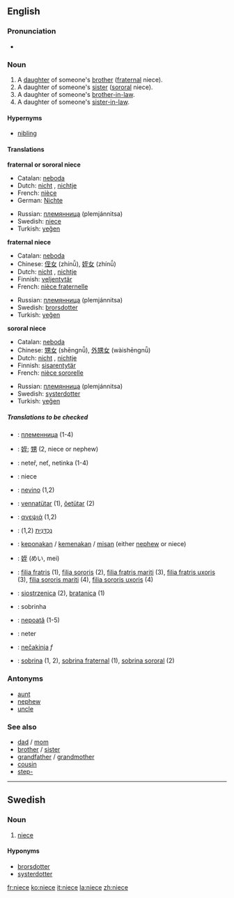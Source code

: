 ==English==

===Pronunciation===
*{{audio|en-us-niece.ogg|Audio (US)}}

===Noun===
{{en-noun-reg}}
# A [[daughter]] of someone's [[brother]] ([[fraternal]] niece).
# A daughter of someone's [[sister]] ([[sororal]] niece).
# A daughter of someone's [[brother-in-law]].
# A daughter of someone's [[sister-in-law]].
<!--disputed.  Citations please, or mark what regions it is slang in.  # A male [[homosexual]] person. -->

====Hypernyms====
*[[nibling]]

====Translations====
'''fraternal or sororal niece'''
{{top}}
*Catalan: [[neboda]] {{f}} 
*Dutch: [[nicht]] {{f}}, [[nichtje]] {{f}}
*French: [[nièce]] {{f}}
*German: [[Nichte]] {{f}}
{{mid}}
*Russian: [[племянница]] (plemjánnitsa) {{f}}
*Swedish: [[niece#Swedish|niece]] {{c}}
*Turkish: [[yeğen]]
{{bottom}}

'''fraternal niece'''
{{top}}
*Catalan: [[neboda]] {{f}} 
*Chinese: [[侄女]] (zhínǚ), [[姪女]] (zhínǚ)
*Dutch: [[nicht]] {{f}}, [[nichtje]] {{f}}
*Finnish: [[veljentytär]]
*French: [[nièce fraternelle]] {{f}}
{{mid}}
*Russian: [[племянница]] (plemjánnitsa) {{f}}
*Swedish: [[brorsdotter]] {{c}}
*Turkish: [[yeğen]]
{{bottom}}

'''sororal niece'''
{{top}}
*Catalan: [[neboda]] {{f}} 
*Chinese: [[甥女]] (shēngnǚ), [[外甥女]] (wàishēngnǚ)
*Dutch: [[nicht]] {{f}}, [[nichtje]] {{f}}
*Finnish: [[sisarentytär]]
*French: [[nièce sororelle]] {{f}}
{{mid}}
*Russian: [[племянница]] (plemjánnitsa) {{f}}
*Swedish: [[systerdotter]] {{c}}
*Turkish: [[yeğen]]
{{bottom}}


=====Translations to be checked=====
{{checktrans}}
*{{ttbc|Bulgarian}}: [[:bg:Племенница|племенница]] {{f}} (1-4)
*{{ttbc|CJKV Characters}}: [[姪]]; [[甥]] (2, niece or nephew)
*{{ttbc|Czech}}: neteř, neť, netinka  {{f}} (1-4)
*{{ttbc|Danish}}: niece
*{{ttbc|Esperanto}}: [[nevino]] (1,2)
*{{ttbc|Estonian}}: [[vennatütar]] (1), [[õetütar]] (2)
*{{ttbc|Greek}}: [[ανεψιά]] {{f}} (1,2)
*{{ttbc|Hebrew}}: [[נֶכְדָּנִית]] {{f}} (1,2)
*{{ttbc|Indonesian}}: [[keponakan]] / [[kemenakan]] / [[misan]] (either [[nephew]] or niece)
*{{ttbc|Japanese}}: [[姪]] (めい, mei)
*{{ttbc|Latin}}: [[filia fratris]] (1), [[filia sororis]] (2), [[filia fratris mariti]] (3), [[filia fratris uxoris]] (3), [[filia sororis mariti]] (4), [[filia sororis uxoris]] (4)
*{{ttbc|Polish}}: [[siostrzenica]] {{f}} (2), [[bratanica]] {{f}} (1)
*{{ttbc|Portuguese}}: sobrinha  {{f}}
*{{ttbc|Romanian}}: [[nepoată]] {{f}} (1-5)
*{{ttbc|Slovak}}: neter  {{f}}
*{{ttbc|Slovene}}: [[nečakinja]] ''f''
*{{ttbc|Spanish}}: [[sobrina]] {{f}} (1, 2), [[sobrina fraternal]] (1), [[sobrina sororal]] (2)

===Antonyms===
*[[aunt]]
*[[nephew]]
*[[uncle]]

===See also===
*[[dad]] / [[mom]]
*[[brother]] / [[sister]]
*[[grandfather]] / [[grandmother]]
*[[cousin]]
*[[step-]]


----

==Swedish==

===Noun===
{{sv-noun-reg-r-c}}
# [[niece#English|niece]]

====Hyponyms====
* [[brorsdotter]]
* [[systerdotter]]

[[fr:niece]]
[[ko:niece]]
[[it:niece]]
[[la:niece]]
[[zh:niece]]